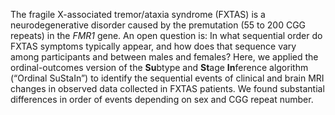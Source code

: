 The fragile X-associated tremor/ataxia syndrome (FXTAS) is a
neurodegenerative disorder caused by the
premutation (55 to 200 CGG repeats) in the *FMR1* gene.
An open question is:
In what sequential order do
FXTAS symptoms typically appear,
and how does that sequence vary
among participants and
between males and females?
Here, we applied the
ordinal-outcomes version of the
**Su**btype and **St**age **In**ference algorithm ("Ordinal SuStaIn") to
identify the sequential events of
clinical and brain MRI changes
in observed data
collected in FXTAS patients.
We found
substantial differences in order of events
depending on sex and CGG repeat number.
